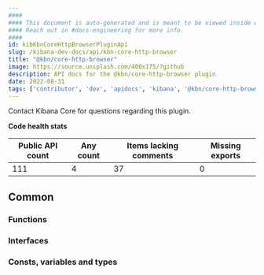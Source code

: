 ```yaml
---
####
#### This document is auto-generated and is meant to be viewed inside our experimental, new docs system.
#### Reach out in #docs-engineering for more info.
####
id: kibKbnCoreHttpBrowserPluginApi
slug: /kibana-dev-docs/api/kbn-core-http-browser
title: "@kbn/core-http-browser"
image: https://source.unsplash.com/400x175/?github
description: API docs for the @kbn/core-http-browser plugin
date: 2022-08-31
tags: ['contributor', 'dev', 'apidocs', 'kibana', '@kbn/core-http-browser']
---
```




Contact Kibana Core for questions regarding this plugin.

**Code health stats**

| Public API count  | Any count | Items lacking comments | Missing exports |
|-------------------|-----------|------------------------|-----------------|
| 111 | 4 | 37 | 0 |

## Common

### Functions
<DocDefinitionList data={kbnCoreHttpBrowserObj.common.functions}/>

### Interfaces
<DocDefinitionList data={kbnCoreHttpBrowserObj.common.interfaces}/>

### Consts, variables and types
<DocDefinitionList data={kbnCoreHttpBrowserObj.common.misc}/>

